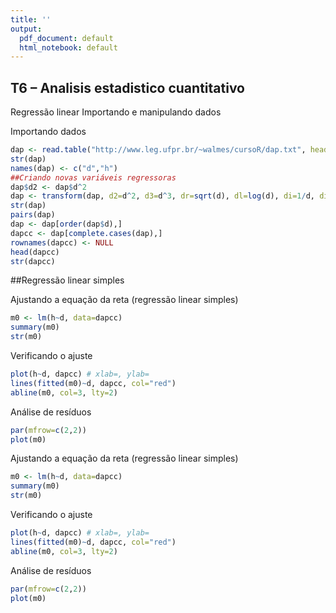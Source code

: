 ```yaml
---
title: ''
output:
  pdf_document: default
  html_notebook: default
---
```


## T6 -- Analisis estadistico cuantitativo

 Regressão linear
Importando e manipulando dados


Importando dados
```r
dap <- read.table("http://www.leg.ufpr.br/~walmes/cursoR/dap.txt", header=TRUE, sep="\t")
str(dap)
names(dap) <- c("d","h")
##Criando novas variáveis regressoras
dap$d2 <- dap$d^2
dap <- transform(dap, d2=d^2, d3=d^3, dr=sqrt(d), dl=log(d), di=1/d, di2=1/d^2)
str(dap)
pairs(dap)
dap <- dap[order(dap$d),]
dapcc <- dap[complete.cases(dap),]
rownames(dapcc) <- NULL
head(dapcc)
str(dapcc)
```

##Regressão linear simples


Ajustando a equação da reta (regressão linear simples)
```r
m0 <- lm(h~d, data=dapcc)
summary(m0)
str(m0)
```
Verificando o ajuste
```r
plot(h~d, dapcc) # xlab=, ylab=
lines(fitted(m0)~d, dapcc, col="red")
abline(m0, col=3, lty=2)
```
Análise de resíduos
```r
par(mfrow=c(2,2))
plot(m0)
```
Ajustando a equação da reta (regressão linear simples)
```r
m0 <- lm(h~d, data=dapcc)
summary(m0)
str(m0)
```
Verificando o ajuste
```r
plot(h~d, dapcc) # xlab=, ylab=
lines(fitted(m0)~d, dapcc, col="red")
abline(m0, col=3, lty=2)
```
Análise de resíduos
```r
par(mfrow=c(2,2))
plot(m0)
```